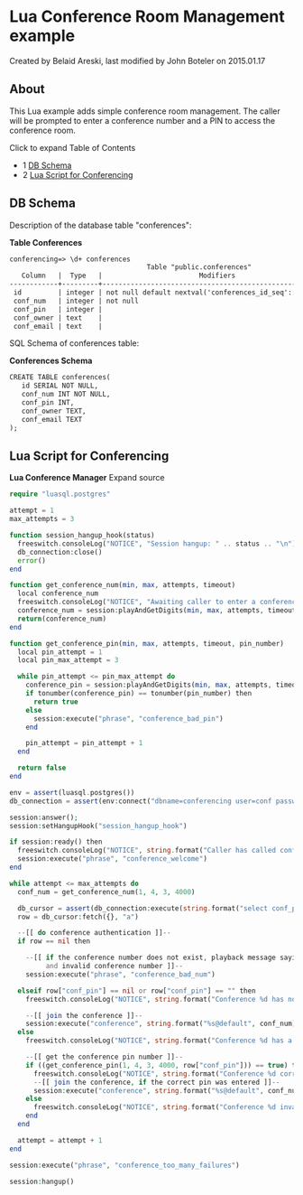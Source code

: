 
# Lua Conference Room Management example 

 Created by  Belaid Areski, last modified by  John Boteler on 2015.01.17

## About

This Lua example adds simple conference room management. The caller will be prompted to enter a conference number and a PIN to access the conference room. 

Click to expand Table of Contents

* 1 [DB Schema](#-freeswitch--lua-conference-room-management-example-)
* 2 [Lua Script for Conferencing](#lua-script-for-conferencing)

  
## DB Schema

Description of the database table "conferences":

**Table Conferences**

```xml
conferencing=> \d+ conferences
                                  Table "public.conferences"
   Column   |  Type   |                        Modifiers                         | Description
------------+---------+----------------------------------------------------------+-------------
 id         | integer | not null default nextval('conferences_id_seq'::regclass) |
 conf_num   | integer | not null                                                 |
 conf_pin   | integer |                                                          |
 conf_owner | text    |                                                          |
 conf_email | text    |                                                          |
```

  
SQL Schema of conferences table:

**Conferences Schema**

```xml
CREATE TABLE conferences(
   id SERIAL NOT NULL, 
   conf_num INT NOT NULL, 
   conf_pin INT, 
   conf_owner TEXT, 
   conf_email TEXT
);
```

## Lua Script for Conferencing

**Lua Conference Manager** Expand source 

```php
require "luasql.postgres"

attempt = 1
max_attempts = 3

function session_hangup_hook(status)
  freeswitch.consoleLog("NOTICE", "Session hangup: " .. status .. "\n")
  db_connection:close()
  error()
end

function get_conference_num(min, max, attempts, timeout)
  local conference_num
  freeswitch.consoleLog("NOTICE", "Awaiting caller to enter a conference number phrase:conference_num\n")
  conference_num = session:playAndGetDigits(min, max, attempts, timeout, '#', 'phrase:conference_num', '', '\\d+')
  return(conference_num)
end

function get_conference_pin(min, max, attempts, timeout, pin_number)
  local pin_attempt = 1
  local pin_max_attempt = 3

  while pin_attempt <= pin_max_attempt do
    conference_pin = session:playAndGetDigits(min, max, attempts, timeout, '#', 'phrase:conference_pin', '', '\\d+')
    if tonumber(conference_pin) == tonumber(pin_number) then
      return true
    else
      session:execute("phrase", "conference_bad_pin")
    end

    pin_attempt = pin_attempt + 1
  end

  return false
end

env = assert(luasql.postgres())
db_connection = assert(env:connect("dbname=conferencing user=conf password=conf"))

session:answer();
session:setHangupHook("session_hangup_hook")

if session:ready() then
  freeswitch.consoleLog("NOTICE", string.format("Caller has called conferencing server, Playing welcome message phrase:conference_welcome\n"))
  session:execute("phrase", "conference_welcome")
end

while attempt <= max_attempts do
  conf_num = get_conference_num(1, 4, 3, 4000)

  db_cursor = assert(db_connection:execute(string.format("select conf_pin from conferences where conf_num = %d", tonumber(conf_num))))
  row = db_cursor:fetch({}, "a")

  --[[ do conference authentication ]]--
  if row == nil then

    --[[ if the conference number does not exist, playback message saying it is
         and invalid conference number ]]--
    session:execute("phrase", "conference_bad_num")

  elseif row["conf_pin"] == nil or row["conf_pin"] == "" then
    freeswitch.consoleLog("NOTICE", string.format("Conference %d has no PIN, Sending caller into conference\n", tonumber(conf_num)))

    --[[ join the conference ]]--
    session:execute("conference", string.format("%s@default", conf_num))
  else
    freeswitch.consoleLog("NOTICE", string.format("Conference %d has a PIN %d, Authenticating user\n", tonumber(conf_num), tonumber(row["conf_pin"])))

    --[[ get the conference pin number ]]--
    if ((get_conference_pin(1, 4, 3, 4000, row["conf_pin"])) == true) then
      freeswitch.consoleLog("NOTICE", string.format("Conference %d correct PIN entered, Sending caller into conference\n", tonumber(conf_num)))
      --[[ join the conference, if the correct pin was entered ]]--
      session:execute("conference", string.format("%s@default", conf_num))
    else
      freeswitch.consoleLog("NOTICE", string.format("Conference %d invalid PIN entered, Looping again\n", tonumber(conf_num)))
    end
  end

  attempt = attempt + 1
end

session:execute("phrase", "conference_too_many_failures")

session:hangup()
```



